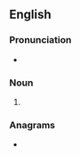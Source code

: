 ==English==

===Pronunciation===
* {{a|UK}} {{IPA|/əˈkuːtəmənts/|lang=en}}

===Noun===
{{en-plural noun|sg=accouterment}}

# {{plural of|accouterment|lang=en}}

===Anagrams===
* {{anagrams|en|a=acceemnorsttu|accoutrements}}